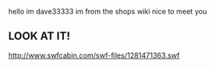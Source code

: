 hello im dave33333 im from the shops wiki nice to meet you
==LOOK AT IT!==
http://www.swfcabin.com/swf-files/1281471363.swf
